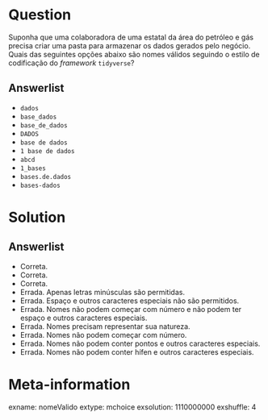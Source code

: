 
Question
========

Suponha que uma colaboradora de uma estatal da área do petróleo e gás precisa criar uma pasta para armazenar os dados gerados pelo negócio. Quais das seguintes opções abaixo são nomes válidos seguindo o estilo de codificação do _framework_ `tidyverse`? 

Answerlist
------------

* `dados`
* `base_dados`
* `base_de_dados`
* `DADOS`
* `base de dados`
* `1 base de dados`
* `abcd`
* `1_bases`
* `bases.de.dados`
* `bases-dados`

Solution
========

Answerlist
------------

* Correta.
* Correta.
* Correta.
* Errada. Apenas letras minúsculas são permitidas.
* Errada. Espaço e outros caracteres especiais não são permitidos.
* Errada. Nomes não podem começar com número e não podem ter espaço e outros caracteres especiais.
* Errada. Nomes precisam representar sua natureza.
* Errada. Nomes não podem começar com número.
* Errada. Nomes não podem conter pontos e outros caracteres especiais.
* Errada. Nomes não podem conter hífen e outros caracteres especiais.

Meta-information
================
exname: nomeValido
extype: mchoice
exsolution: 1110000000
exshuffle: 4